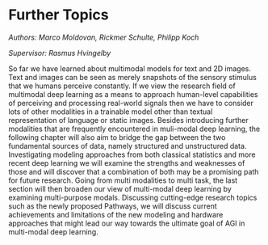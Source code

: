 # Further Topics

*Authors: Marco Moldovan, Rickmer Schulte, Philipp Koch*

*Supervisor: Rasmus Hvingelby*

So far we have learned about multimodal models for text and 2D images. Text and images can be seen as merely snapshots of the sensory stimulus that we humans perceive constantly. If we view the research field of multimodal deep learning as a means to approach human-level capabilities of perceiving and processing real-world signals then we have to consider lots of other modalities in a trainable model other than textual representation of language or static images. Besides introducing further modalities that are frequently encountered in muli-modal deep learning, the following chapter will also aim to bridge the gap between the two fundamental sources of data, namely structured and unstructured data. Investigating modeling approaches from both classical statistics and more recent deep learning we will examine the strengths and weaknesses of those and will discover that a combination of both may be a promising path for future research. Going from multi modalities to multi task, the last section will then broaden our view of multi-modal deep learning by examining multi-purpose modals. Discussing cutting-edge research topics such as the newly proposed Pathways, we will discuss current achievements and limitations of the new modeling and hardware approaches that might lead our way towards the ultimate goal of AGI in multi-modal deep learning.